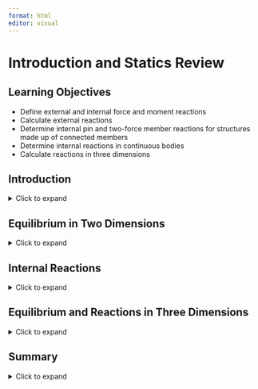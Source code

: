 ```yaml
---
format: html
editor: visual
---
```


# Introduction and Statics Review {#sec-stress}

::: {.callout-note icon="false"}
## Learning Objectives

-   Define external and internal force and moment reactions
-   Calculate external reactions
-   Determine internal pin and two-force member reactions for structures made up of connected members
-   Determine internal reactions in continuous bodies
-   Calculate reactions in three dimensions
:::

## Introduction {.unnumbered}

<details>

<summary>Click to expand</summary>

Like in Statics, all bodies and structures discussed in this text will be assumed to be in static equilibrium. Unlike Statics, which assumed that all bodies were rigid, bodies in this text are deformable. In order to determine how an applied loading situation affects any given body or structure, and potentially causes it to deform, we must start by applying statics to establish the distribution of forces and moments within the body. This will be the first step of many problems. This chapter will present a review of those aspects of statics concepts that will be prevalent throughout this course.

External forces and moments are the forces and moments that act on the boundaries of a system. They are the loads that are applied arbitrarily (weight, wind, pressure, etc.), as well as the reactions they induce in the supporting elements (pins, rollers, welds, etc.). In the case of external reactions, the word "reaction" refers to the forces and/or moments exerted by the supports on the body in reaction to the other loading in order to keep the body in equilibrium.

Finding the external reactions will be the first step of many of the types of problems that will be covered in this text. This process will entail first drawing a free body diagram (FBD) of the body, or a sketch of the body freed from its supports, which shows the applied and reaction forces and moments. The reactions that correspond to the most common supports are illustrated below in Table 1.1.

+----------------------------------------------------------+-------------------------------------------------------------------------------------------------------------------------------------------------+-------------------+
| Support                                                  | Reactions                                                                                                                                       | Free body diagram |
+==========================================================+=================================================================================================================================================+===================+
| Pin                                                      | Force acting in an unknown direction. Since the direction is unknown, show as x and y components on the FBD                                     | \[figure\]        |
+----------------------------------------------------------+-------------------------------------------------------------------------------------------------------------------------------------------------+-------------------+
| Normal supports                                          | Force in the direction normal to the support. Since the direction is known (normal to the support), show as total force in the known direction. | \[figure\]        |
|                                                          |                                                                                                                                                 |                   |
| (including rollers, rockers, and smooth contact surface) |                                                                                                                                                 |                   |
+----------------------------------------------------------+-------------------------------------------------------------------------------------------------------------------------------------------------+-------------------+
| Cables                                                   | Force in the direction of the cable. Should always be drawn in tension.                                                                         | \[figure\]        |
+----------------------------------------------------------+-------------------------------------------------------------------------------------------------------------------------------------------------+-------------------+
| Fixed support                                            | Force in an unknown direction (so draw x and y components of force) as well as reaction couple moment                                           | \[figure\]        |
+----------------------------------------------------------+-------------------------------------------------------------------------------------------------------------------------------------------------+-------------------+

: Table 1.1: Free body diagrams for common supports.

Notice that while pins and fixed supports react with a force in a specific direction, both the magnitude and direction of the force are unknown until equilibrium equations are applied to solve for them. Instead of expressing the components of the unknown F in terms of the unknown θ, the reactions are normally shown as the components Fx and Fy. Once they are found, the overall magnitude of the force in the pin and its direction can be calculated (\[math\]).

</details>

## Equilibrium in Two Dimensions

<details>

<summary>Click to expand</summary>

Once the FBD is drawn, the next step is to apply the equilibrium equations. In two dimensions (x-y plane), these are:

\[math\]

Since there are three equations, a statically determinate problem should have no more than 3 unknowns.

Example 1.1 illustrates the process of finding external reactions.

::: {#example-1.1 .callout-note collapse="true"}
## Example 1.1

A 3 ft beam is supported by a pin connection at the wall at point A and a cable at point C as shown. A load is applied 2 ft away from point A. Find the force in pin A as well as the tensile force in the cable.

\[figure\]

**Step 1: Draw the FBD**

Note that a guess needs to be made for the positive or negative sense of Ax and Ay, but the tensile force from a cable should always be shown to pull away from the body. The correct sense of Ax and Ay will be determined by obtaining positive or negative answers for the values. A positive answer means the direction was correctly assumed and a negative answer means the force should be in the opposite direction.

\[figure\]

**Step 2: Apply equilibrium equations**

Starting with the moment about A will eliminate two unknowns from the equation so that tensile force T can be solved for. Then substitute the result from T into the other two equations to find Ax and Ay.

\[math\]

\[math\]

\[math\]

Since a negative answer was obtained for Ax, that force actually acts in the positive x direction.

The total force in pin A is then \[math\]

**Answer: T = 1600 lbs, FA = 1441 lbs**
:::

### Two Force Members

One special type of pin connection for which the direction of the reaction force is known is one in which the pin is connected to a **two-force member**. Contrary to the name, a two-force member is not necessarily a member on which only two forces are applied, but rather it is a member on which forces are applied at only two locations. A two-force member can be any shape, as is demonstrated in Figure 1.1. One easy way to recognize a two-force member is to note the presence of only two connection points (such as two pins) but no other locations at which a force or moment couple is applied. Once a member is recognized to be a two-force member, it can be concluded that the resultant force at both connection points will be equal in magnitude (so FA = FB in Figure 1.1) and opposite in direction and follow a line of action that goes through the connections. For a straight member, it can also be concluded that the force within the two-force member (internal reaction as will be discussed in Section 1.1) is equal to the reaction force in the pin.

\[figure\]

The presence and recognition of two force members can make some otherwise statically indeterminate problems become statically determinate. This is demonstrated in Example 1.2 below.

::: {#example-1.2 .callout-note collapse="true" icon="false"}
## Example 1.2

Determine the force in pin C and in pin A.

\[figure\]

**Step 1: Draw the FBD**

\[figure\]

Based on this FBD, it appears that there are 4 unknowns and therefore not solvable by just 3 equilibrium equations. However, recognizing that bar AB is a two-force member (since there is a pin at A and a pin at B but no other forces acting on that bar), it can be taken as known that the line of action of the reaction force at A goes through points A and B. Thus, the FBD can be redrawn with just 3 unknowns:

\[figure\]

**Step 2: Apply equilibrium equations**

\[math\]

Solving (1) for FA yields FA = 1154.7 N

Subbing this result into (1) and (2) yields Cx = -577.4 N and Cy = 1000 N

\[math\]

**Answer: FA = 1155 N and FC = 1155 N**
:::

</details>

## Internal Reactions

<details>

<summary>Click to expand</summary>

Internal reactions can refer to forces and moments at connection points between members (such as a pin connecting multiple members of a frame, machine, or truss), as well as to reactions at any point in a continuous body (for example a point in the middle of a beam). These reactions are the forces and/or moments necessary to hold a structure or a body together and are ultimately the aspect of loading that is needed to determine if and how a body will deform or even break.

### Internal reactions at a connection with two force members

Pins that connect members can be represented on an FBD in the same way as pins that connect the structure to external supports. That is, the reaction would be drawn as the two components of the overall force. However, the connected members would be considered as separate bodies, as if the connecting pin were pulled out and the members separated. The pin reactions would then be drawn on the FBD for each separated member. Since the pin would exert equal and opposite forces on the connected members, one needs to be careful to show the reaction forces in opposite directions on the FBD's of those members. All three equilibrium equations can be applied separately to each member so one could theoretically solve for 3 times the number of unknowns as separate FBD's drawn.

However, just as was discussed above, when one of the connected members is a two-force member, the reaction at the pin will be known to follow a line of action that goes through the points of application of the forces on the two-force member. Example 1.3 demonstrates these concepts.

::: {#example-1.3 .callout-note collapse="true" icon="false"}
## Example 1.3

A plant hanger is secured to a wall with a pin and additionally supported by a brace that is pin connected to the hanger at B and to the wall at C. Determine the external reactions at A and C as well as the reaction in the internal pin B.

\[figure\]

If we do not notice that BC is a two-force member, we would approach the problem by separating the brace from the hanger and drawing an FBD of each part separately. Notice that Bx and By are drawn in opposite directions in the two different diagrams since the pin will exert an equal and opposite force on each bar.

\[figure\]

There are now 6 unknowns and 6 equilibrium equations (3 equations per body) available to use per bar, so the problem is technically solvable. However, since BC is a two force member (there is a pin force at B and a pin force at C but no other forces at any other point on the bar), it can be taken as known that the reaction force at B follows a line of action that goes through B and C. We can also conclude that the force in pin C is equal to the force in pin B. The FBD of bar AB can be redrawn:

\[figure\]

With the components Bx and By replaced with the resultant force FB with known direction, the number of unknowns on bar AB is reduced to 3. These unknowns can be solved for using the equilibrium equations:

\[math\]

Solving the equations (1)-(3) yields FB = 145.8 lb, Ax = 87.5 lb, and Ay = -66.7 lb. Therefore, the pin force in pin B is 145.8 lb and the pin force in A is A = \[math\]. Since BC is a two-force member, FC = FB.

**Answer: FA = 110 lb, FB = FC = 146.8 lb**
:::

### Internal reactions in truss structures

Truss structures are made up of only two force members. The two main methods of determining internal reactions in planar (2D) truss structures are Method of Joints and Method of Sections. In using Method of Joints, an FBD is drawn of the connecting pins (joints) within the truss. Since all the members connected at any given pin will be two-force members, the reactions can be drawn in known directions. However, since the forces all pass through the same point on the body, the moment equilibrium equation is not useful, so only the forces equilibrium equations can be used for each joint. This means that only two unknowns can be solved for at each joint. This method is most useful when the forces of all the truss members are sought or if the only forces sought are attached to a joint with only two members.

To use Method of Sections, a cut is made through the truss structure and analysis is based on the FBD of the intact part of the structure that is to the left of the cut or the intact part of the structure to the right of the cut. The FBD of either given side will show the applied forces and the reaction forces from the members that were cut through. These reactions will be equal in magnitude but opposite in direction between the two sides of the cut. The side to examine is usually based on which one will not require having to find external reactions (if there is a free end to the truss) and/or which one is least complicated to deal with in terms of geometry or applied loads. All three equilibrium equations can generally be effectively applied with Method of Sections, so three unknowns can be solved for with any given cut.

Example 1.4 demonstrates the use of both Method of Joints and Method of Sections to solve for forces in truss members.

::: {#example-1.4 .callout-note collapse="true" icon="false"}
## Example 1.4

Determine the forces in members ED and EF. Let P1 = 8 kN and P2 = 12 kN.

\[figure\]

Considering Joint E, it can be seen that since there are 4 members attached to the joint, there would be 4 unknown forces to account for. Therefore, starting with Method of Joints at E would not work. However, looking at joint D, there are only two unknowns, with one of them being member ED, so that would be a useful place to start.

**FBD Joint D**

Note: The triangle ECD is a right triangle, so the sin and cos of the angle at corner D can be expressed in terms of the ratios of the sides. If the angle at D is θ, then cos(θ)= \[math\] and sin(θ)= \[math\] where \[math\] is the hypotenuse of the triangle.

\[math\]

\[figure\]

Solving (1) and (2) gives FDE = 13.42 kN (tensile) and FDC = -6 kN.

Since the force is shown to be tensile in the FBD (the force is pointed away from the joint), the negative answer indicates the force is actually compressive.

Even with knowing FDE, joint E would have three unknown forces. Joint C only has two unknown forces, so we can draw that joint next. Note that we previously determined FCD = 6 kN in compression, so we will draw that force in compression at joint C. Forces FBC and FCE are unknown and may be drawn in either direction. For this example they've been drawn in tension.

\[figure\]

\[math\]

Then at joint E:

\[figure\]

\[math\]

**Answer: FDC = 6 kN (Compressive), FEF = 18 kN (Tensile)**

While Method of Joints can be used here, it is inefficient. We needed to draw and analyze free body diagrams of joints D, C, and E and keep track of the forces at these joints as well as whether each force was in tension or compression.

Method of Sections may be used as an alternative to find force FEF. To apply Method of Sections for this problem, a cut will be made through the truss that passes vertically through members EF, BE, and BC. Once that cut is made, a choice needs to be made to draw an FBD for the intact part of the truss to the left of the cut (everything to the left of BF in this case) or the intact part of the truss to the right of the cut (everything to the right of EC in this case). Either way, the external forces on the side would need to be shown on the FBD as well as the force of each member that was cut through. This is illustrated below. Notice that the forces are drawn in opposite directions on the different sides of the cut.

\[figure\]

Looking at the FBD of the two cut sections, the right side section would be easiest to work with since there are no external reactions on that side. If the left side section were picked, the reactions at A and G would first need to be determined (note that FGF = Gx). All three equilibrium equations can be used with the Method of Sections. In this particular case in which only EEF is left to solve for, only the moment about B is needed to solve since the other two unknown forces both pass through B.

\[math\]

Once again, the forces are drawn on the FBD in the tensile direction, so the negative answer indicates a compressive force.

**Answer: FDC = 6 kN (Compressive), FEF = 18 kN (Tensile)**
:::

### Internal reactions in continuous bodies

Internal reactions also exist within a body or structure. These reactions are necessary to hold the body together and will vary from point to point in a body depending on the distribution of external loading. As shown in Figure 1.2, the reactions at any given point can be examined by making a cut at the point of interest in the body. One can think of any point within a body as acting as a fixed support for the rest of the body. That is, every point must potentially exert a force parallel to the cross section where the cut is made which is the shear force V, a force perpendicular to the cross section where the cut is made which is the normal force N, and a reaction moment where the cut is made which is the bending moment M. Moreover, as was discussed for internal pin reactions and the cut made for Method of Sections for trusses, the reactions at a cut will be equal and opposite on the two sides of the cut.

\[figure\]

To determine the reactions, the FBD of the part of the beam to the left of the cut can be drawn and used, or the part of the beam to the right of the cut can be drawn and used. As was discussed with Method of Sections for trusses, the choice of which side of the cut to examine is based primarily on which side appears easiest and most efficient to analyze. Once the FBD of the cut section is drawn, the three equilibrium equations can be applied to determine the internal reactions. The determination of shear and bending moments in beams will be reviewed in more detail in Chapter 8. The focus of Example 1.5 is on the determination of the normal force, as this will be important in Chapters 2 and 3.

::: {#example-1.5 .callout-note collapse="true" icon="false"}
## Example 1.5

Two solid bars make up the axial assembly loaded as shown. Determine the normal force in each bar. State whether the force is tensile or compressive.

\[figure\]

Though the assembly is not a beam, determining the internal reactions will work in the same way. In this particular case, all the forces are in the normal direction (no shear force) and due to the central placement of the 60 kN force and the symmetry of the 125 kN forces, there will be also be no bending moment. Consequently, only the normal reaction force will be drawn on the FBDs.

You may recall from shear and moment analysis of beams, a cut is made whenever there is a loading change. In this example, there is a loading change at B, so there will be two sections of the assembly with distinct normal reactions.

Making the cut in section AB and drawing the FBD allows us to determine the normal force in section AB. Note that drawing the left section of the cut for the FBD results in avoiding needing to know the external reactions at wall C.

\[figure\]

\[math\]

Making the cut in section BC and drawing the FBD allows us to determine the normal force in section BC. Once again, drawing the left section of the cut for the FBD results in avoiding needing to know the external reactions at wall C.

\[figure\]

\[math\]

For both AB and BC, the internal normal force was assumed tensile in the FBD and equilibrium equation. In the case of NAB, the positive answer confirms that it is tensile. In the case of NBC, the negative answer reveals that it is compressive.

\[figure\]

**Answer: NAB = 60 kN (T), NBC = 190 kN (C)**
:::

</details>

## Equilibrium and Reactions in Three Dimensions

<details>

<summary>Click to expand</summary>

Because real life structures will be subject to forces and moments in all directions, we will also see problems in which it will be necessary to consider 3 dimensional forces and 3 dimensional moments.

For 3D systems, there are 6 total scalar equilibrium equations:

\[math\]

Note that the moment vector describes the axis around which the body tends to rotate. Each individual component represents the tendency of the body to rotate around the specified axis. In 3D, there are three internal forces and three internal moments (Figure 1.3). There is one normal force (Nx) perpendicular to the cross-section and two shear forces (Vy and Vz) parallel to the cross-section. There are two bending moments (My and Mz) which act around the axes parallel to the cross-section and one torsional moment (Tx) which acts around the axis perpendicular to the cross-section. We will study each of these loads in detail over the next few chapters.

\[figure\] **Figure 1.3:** In 3D there are three internal forces (normal force Nx and two shear forces Vy and Vz) and three internal moments (torsional moment Tx and two bending moments My and Mz)

Note that the choice of coordinate system here is arbitrary. Loads are defined as normal, shear, bending, or torsion based on how they act relative to the cross-section. For example, the normal force may act in the y-direction depending on how the cross-section is cut, and the torsional moment would then act around the y-axis.  

While summing the reaction forces in 3D is a straight-forward process of adding forces in each direction, summing moments in 3D can prove to be more complicated. To sum moments, there are generally two options. One option is to use the cross product to calculate moments: \[math\]

In the cross-product equation, **r** is the position vector from the point the moment is about to any point on the line of action of the force. Using the cross product to calculate moment will result in a vector expression for the moment equation that gives all three components at one time with the correct signs to indicate clockwise (negative) or counterclockwise (positive) rotation.

The second option to calculate moments is to perform scalar calculations in which the sum of the moments about the x, y, and z axis is calculated individually. To use this option, it might be helpful to recall:

1.  The general scalar equation for moment is M = F\*d, where d is the perpendicular distance from the axis of rotation at the point the moment is being taken about to anywhere on the line of action of the force. One can also use M = F r sin α where r is the distance from the point to any point on the force and α is the angle between the position vector **r** (that corresponds to the magnitude r used) and the force vector.

2.  Forces do not cause moments about points they go through or axes they act through.

3.  Forces do not cause moments about axes they are parallel to (ie, Fx wouldn't cause a moment around an x-axis no matter where the point is).

4.  When taking the moment about a point, the origin of the coordinate axes should be moved to that point for the purpose of determining the distance between the axis and the force.

Given all the reminders above, one can apply the following equations:

\[math\] where z and y are the respective distances from the x-axis at the point in question to Fy and Fz components of the force respectively.

\[math\] where z and x are the respective distances from the y-axis at the point in question to Fx and Fz components of the force respectively.

\[math\] where y and x are the respective distances from the z-axis at the point in question to the Fx and Fy components of the force respectively.

The \[math\] is decided based on the right-hand rule (see text below for guidance) or visual inspection. When using visual inspection, the direction of rotation is judged by looking from the positive end of the axis towards the negative end. A counterclockwise rotation is considered to be positive and a clockwise rotation is considered to be negative.

To apply the right-hand rule:

1.  Orient your right hand so that the fingers are aligned with the moment arm with the palm at the point and the fingertips extending towards the force. The moment arm is the axis along which the perpendicular distance to the axis would be determined. For example, if finding Mx due to Fy, the moment arm is in the z direction.

2.  The thumb is aligned with the axis of rotation (axis around which the moment is being calculated).

3.  Curl your fingers in the direction of the force. If your thumb must be pointed in the positive axis direction to perform this action, the moment is counterclockwise. If your thumb must be pointed in the negative axis direction, the moment is clockwise. Typical convention designates counterclockwise rotation to be positive and clockwise to be negative.

These concepts are further reviewed in Example 1.6.

::: {#example-1.6 .callout-note collapse="true" icon="false"}
## Example 1.6

Determine the internal reactions at point P, located at the center of the cross-section of the rectangular bar and 1.75 ft from the fixed support, if **F** = -150 **i** - 225 **j** + Fz = 300 **k** lb.

\[math\]

To determine the internal reactions at P, a cut is made at P that is parallel to the cross section. Since the left side of the cut would include the wall but the right side of the cut would be free with no external reactions to determine, the right side section will be used.

\[math\]

The force reactions at P will just be equal (but opposite in direction) to the force shown since there is only one. The moment reactions can be found by taking the moments about point P.

The moment about the x axis at point P is:

\[math\]

The moment about the y axis at point P is:

\[math\]

The moment about the z axis at point P is:

\[math\]

The sign on the individual multiplicative terms in each equation are determined by right hand rule or visualization.
:::

</details>

## Summary {.unnumbered}

<details>

<summary>Click to expand</summary>

::: {.callout-note icon="false"}
## Key takeaways

Bodies in this text are in static equilibrium and subjected to external forces and moments. Reaction forces and moments at supports can be determined in 2D and 3D through equilibrium equations, just like in Statics.

Unlike Statics, bodies in this course are deformable. We must also determine internal loads. These can be found by cutting a cross-section at the point of interest and again applying equilibrium equations.

In 2D there are two internal forces and one internal moment:

-   Normal force (N) perpendicular to the cross-section

-   Shear force (V) parallel to the cross-section

-   Bending moment (M)

In 3D there are three internal forces and three internal moments:

-   Normal force (N) perpendicular to the cross-section

-   Two shear forces (V) parallel to the cross-section

-   Torsional moment (T) acting around the axis perpendicular to the cross-section

-   Two bending moments (M) acting around the axes parallel to the cross-section

The effects of these internal loads on deformable bodies is the focus of this text.
:::

::: {.callout-note icon="false"}
## Key equations

Static equilibrium:

\[math\]
:::

</details>
